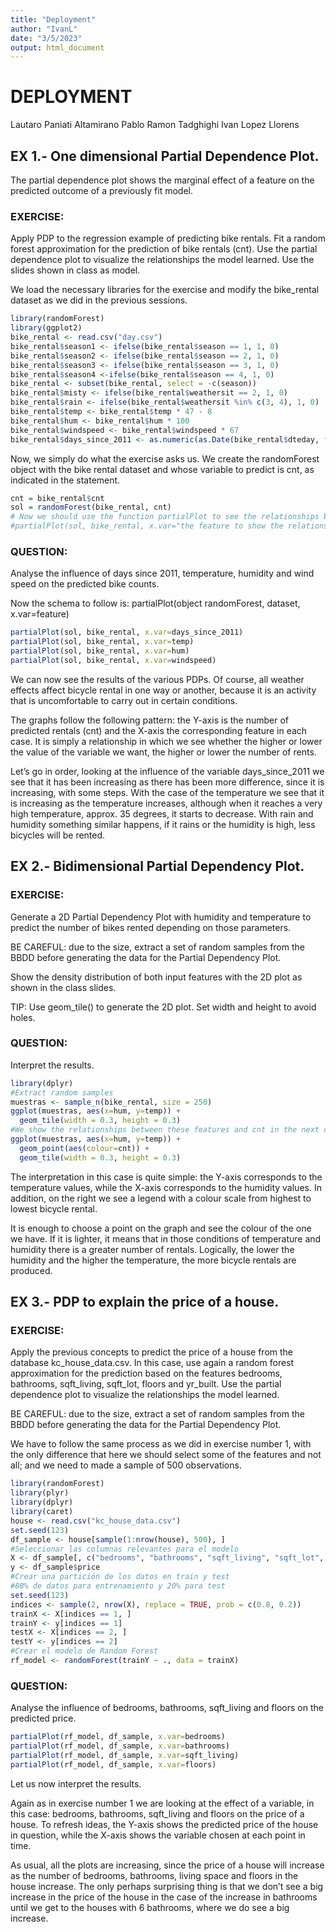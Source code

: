 ```yaml
---
title: "Deployment"
author: "IvanL"
date: "3/5/2023"
output: html_document
---
```


# DEPLOYMENT
Lautaro Paniati Altamirano
Pablo Ramon Tadghighi
Ivan Lopez Llorens


## EX 1.- One dimensional Partial Dependence Plot.
The partial dependence plot shows the marginal effect of a feature on the predicted outcome of a previously fit model. 
 
### EXERCISE:
Apply PDP to the regression example of predicting bike rentals. Fit a random forest approximation for the prediction of bike rentals (cnt). Use the partial dependence plot to visualize the relationships the model learned. Use the slides shown in class as model.  

We load the necessary libraries for the exercise and modify the bike_rental dataset as we did in the previous sessions.
```r
library(randomForest)
library(ggplot2)
bike_rental <- read.csv("day.csv")
bike_rental$season1 <- ifelse(bike_rental$season == 1, 1, 0)
bike_rental$season2 <- ifelse(bike_rental$season == 2, 1, 0)
bike_rental$season3 <- ifelse(bike_rental$season == 3, 1, 0)
bike_rental$season4 <-ifelse(bike_rental$season == 4, 1, 0)
bike_rental <- subset(bike_rental, select = -c(season))
bike_rental$misty <- ifelse(bike_rental$weathersit == 2, 1, 0)
bike_rental$rain <- ifelse(bike_rental$weathersit %in% c(3, 4), 1, 0)
bike_rental$temp <- bike_rental$temp * 47 - 8
bike_rental$hum <- bike_rental$hum * 100
bike_rental$windspeed <- bike_rental$windspeed * 67
bike_rental$days_since_2011 <- as.numeric(as.Date(bike_rental$dteday, format="%Y-%m-%d") - as.Date("2011-01-01"))
```

Now, we simply do what the exercise asks us. We create the randomForest object with the bike rental dataset and whose variable to predict is cnt, as indicated in the statement.
```r
cnt = bike_rental$cnt
sol = randomForest(bike_rental, cnt)
# Now we should use the function partialPlot to see the relationships between the features and the feature to be predicted. In the next chunks we will see some of them 
#partialPlot(sol, bike_rental, x.var="the feature to show the relationship")
```

### QUESTION:
Analyse the influence of days since 2011, temperature, humidity and wind speed on the predicted bike counts.

Now the schema to follow is: partialPlot(object randomForest, dataset, x.var=feature)
```r
partialPlot(sol, bike_rental, x.var=days_since_2011)
partialPlot(sol, bike_rental, x.var=temp)
partialPlot(sol, bike_rental, x.var=hum)
partialPlot(sol, bike_rental, x.var=windspeed)
```

We can now see the results of the various PDPs. Of course, all weather effects affect bicycle rental in one way or another, because it is an activity that is uncomfortable to carry out in certain conditions.

The graphs follow the following pattern: the Y-axis is the number of predicted rentals (cnt) and the X-axis the corresponding feature in each case. It is simply a relationship in which we see whether the higher or lower the value of the variable we want, the higher or lower the number of rents.

Let's go in order, looking at the influence of the variable days_since_2011 we see that it has been increasing as there has been more difference, since it is increasing, with some steps. With the case of the temperature we see that it is increasing as the temperature increases, although when it reaches a very high temperature, approx. 35 degrees, it starts to decrease. With rain and humidity something similar happens, if it rains or the humidity is high, less bicycles will be rented.



## EX 2.- Bidimensional Partial Dependency Plot.
### EXERCISE:
Generate a 2D Partial Dependency Plot with humidity and temperature to predict the number of bikes rented depending on those parameters.

BE CAREFUL: due to the size, extract a set of random samples from the BBDD before generating the data for the Partial Dependency Plot. 

Show the density distribution of both input features with the 2D plot as shown in the class slides. 

TIP: Use geom_tile() to generate the 2D plot. Set width and height to avoid holes. 

### QUESTION:
Interpret the results.

```r
library(dplyr)
#Extract random samples 
muestras <- sample_n(bike_rental, size = 250)
ggplot(muestras, aes(x=hum, y=temp)) +
  geom_tile(width = 0.3, height = 0.3)
#We show the relationships between these features and cnt in the next code 
ggplot(muestras, aes(x=hum, y=temp)) +
  geom_point(aes(colour=cnt)) +
  geom_tile(width = 0.3, height = 0.3)
```

The interpretation in this case is quite simple: the Y-axis corresponds to the temperature values, while the X-axis corresponds to the humidity values. In addition, on the right we see a legend with a colour scale from highest to lowest bicycle rental. 

It is enough to choose a point on the graph and see the colour of the one we have. If it is lighter, it means that in those conditions of temperature and humidity there is a greater number of rentals. Logically, the lower the humidity and the higher the temperature, the more bicycle rentals are produced.



## EX 3.- PDP to explain the price of a house.
### EXERCISE:
Apply the previous concepts to predict the price of a house from the database kc_house_data.csv. In this case, use again a random forest approximation for the prediction based on the features bedrooms, bathrooms, sqft_living, sqft_lot, floors and yr_built. 
Use the partial dependence plot to visualize the relationships the model learned.

BE CAREFUL: due to the size, extract a set of random samples from the BBDD before generating the data for the Partial Dependency Plot. 

We have to follow the same process as we did in exercise number 1, with the only difference that here we should select some of the features and not all; and we need to made a sample of 500 observations.
```r
library(randomForest) 
library(plyr) 
library(dplyr)
library(caret)
house <- read.csv("kc_house_data.csv")
set.seed(123)
df_sample <- house[sample(1:nrow(house), 500), ]
#Seleccionar las columnas relevantes para el modelo
X <- df_sample[, c("bedrooms", "bathrooms", "sqft_living", "sqft_lot", "floors", "yr_built")]
y <- df_sample$price
#Crear una partición de los datos en train y test
#80% de datos para entrenamiento y 20% para test
set.seed(123)
indices <- sample(2, nrow(X), replace = TRUE, prob = c(0.8, 0.2))
trainX <- X[indices == 1, ]
trainY <- y[indices == 1]
testX <- X[indices == 2, ]
testY <- y[indices == 2]
#Crear el modelo de Random Forest
rf_model <- randomForest(trainY ~ ., data = trainX)
```

### QUESTION:
Analyse the influence of bedrooms, bathrooms, sqft_living and floors on the predicted price.
```r
partialPlot(rf_model, df_sample, x.var=bedrooms)
partialPlot(rf_model, df_sample, x.var=bathrooms)
partialPlot(rf_model, df_sample, x.var=sqft_living)
partialPlot(rf_model, df_sample, x.var=floors)
```
 
 Let us now interpret the results. 

Again as in exercise number 1 we are looking at the effect of a variable, in this case: bedrooms, bathrooms, sqft_living and floors on the price of a house. To refresh ideas, the Y-axis shows the predicted price of the house in question, while the X-axis shows the variable chosen at each point in time.

As usual, all the plots are increasing, since the price of a house will increase as the number of bedrooms, bathrooms, living space and floors in the house increase. The only perhaps surprising thing is that we don't see a big increase in the price of the house in the case of the increase in bathrooms until we get to the houses with 6 bathrooms, where we do see a big increase.
